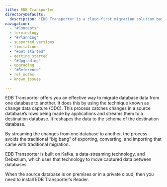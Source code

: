 ```yaml
---
title: EDB Transporter
directoryDefaults:
  description: "EDB Transporter is a cloud-first migration solution based on Debezium and Kafka. Change-event data streaming enables secure, fault-tolerant, and performant migrations to BigAnimal, on-premise EPAS/Postgres, or other cloud-hosted databases."
navigation:
  - "#Concepts"
  - terminology
  - "#Planning"
  - supported_versions
  - limitations
  - "#Get started"
  - getting_started
  - "#Upgrading"
  - upgrading
  - "#Reference"
  - rel_notes
  - known_issues

---
```


EDB Transporter offers you an effective way to migrate database data from one database to another. It does this by using the technique known as change data capture (CDC). This process catches changes in a source database’s rows being made by applications and streams them to a destination database. It reshapes the data to the schema of the destination database.

By streaming the changes from one database to another, the process avoids the traditional “big bang” of exporting, converting, and importing that came with traditional migration.

EDB Transporter is built on Kafka, a data-streaming technology, and Debezium, which uses that technology to move captured data between databases.

When the source database is on premises or in a private cloud, then you need to install EDB Transporter’s Reader.
